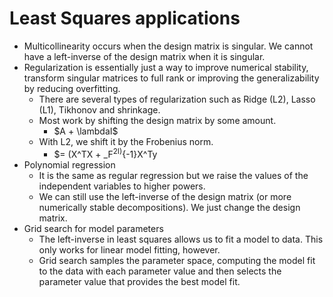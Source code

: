 # Least Squares applications

- Multicollinearity occurs when the design matrix is singular. We cannot have a left-inverse of the design matrix when it is singular.
- Regularization is essentially just a way to improve numerical stability, transform singular matrices to full rank or improving the generalizability by reducing overfitting.
    - There are several types of regularization such as Ridge (L2), Lasso (L1), Tikhonov and shrinkage.
    - Most work by shifting the design matrix by some amount.
        - $A + \lambdaI$
    - With L2, we shift it by the Frobenius norm.
        - $\beta = (X^TX + \lambda \parallelX\parallel_F^2I)^{-1}X^Ty
- Polynomial regression
    - It is the same as regular regression but we raise the values of the independent variables to higher powers.
    - We can still use the left-inverse of the design matrix (or more numerically stable decompositions). We just change the design matrix.
- Grid search for model parameters
    - The left-inverse in least squares allows us to fit a model to data. This only works for linear model fitting, however.
    - Grid search samples the parameter space, computing the model fit to the data with each parameter value and then selects the parameter value that provides the best model fit.

